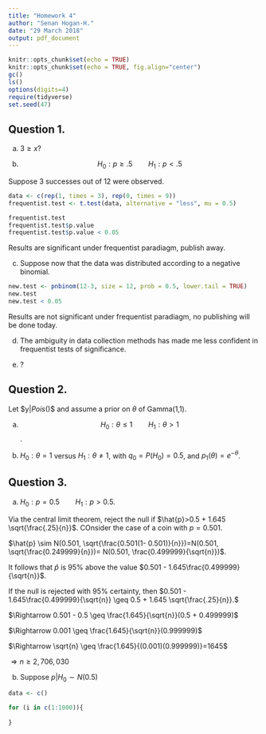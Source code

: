 ```yaml
---
title: "Homework 4"
author: "Senan Hogan-H."
date: "29 March 2018"
output: pdf_document
---
```


```r
knitr::opts_chunk$set(echo = TRUE)
knitr::opts_chunk$set(echo = TRUE, fig.align="center")
gc()
ls()
options(digits=4)
require(tidyverse)
set.seed(47)
```

## Question 1.

a. $3 \geq x$?

b. $$H_0: p\geq .5 \qquad H_1: p < .5$$

Suppose 3 successes out of 12 were observed.

```r
data <- c(rep(1, times = 3), rep(0, times = 9))
frequentist.test <- t.test(data, alternative = "less", mu = 0.5)

frequentist.test
frequentist.test$p.value
frequentist.test$p.value < 0.05
```
Results are significant under frequentist paradiagm, publish away.

c. Suppose now that the data was distributed according to a negative binomial.

```r
new.test <- pnbinom(12-3, size = 12, prob = 0.5, lower.tail = TRUE)
new.test
new.test < 0.05
```
Results are not significant under frequentist paradiagm, no publishing will be done today.

d. The ambiguity in data collection methods has made me less confident in frequentist tests of significance.

e. ?

## Question 2.

Let $y|\theta\sim $Pois$(\theta)$ and assume a prior on $\theta$ of Gamma(1,1).

a. $$H_0:\theta \leq 1 \qquad H_1:\theta > 1$$.

b. $H_0:\theta=1$ versus $H_1:\theta\neq1$, with $q_0=P(H_0)=0.5$, and $p_1(\theta)=e^{-\theta}$.

## Question 3.

a. $H_0:p = 0.5  \qquad H_1:p > 0.5$.

Via the central limit theorem, reject the null if $\hat{p}>0.5 + 1.645 \sqrt{\frac{.25}{n}}$.  COnsider the case of a coin with $p=0.501$.

$\hat{p} \sim N(0.501, \sqrt{\frac{0.501(1- 0.501)}{n}})=N(0.501, \sqrt{\frac{0.249999}{n}})= N(0.501, \frac{0.499999}{\sqrt{n}})$.

It follows that $\hat{p}$ is $95\%$ above the value $0.501 - 1.645\frac{0.499999}{\sqrt{n}}$.

If the null is rejected with 95\% certainty, then  $0.501 - 1.645\frac{0.499999}{\sqrt{n}} \geq 0.5 + 1.645 \sqrt{\frac{.25}{n}}.$

$\Rightarrow 0.501 - 0.5 \geq \frac{1.645}{\sqrt{n}}(0.5 + 0.499999)$

$\Rightarrow 0.001 \geq \frac{1.645}{\sqrt{n}}(0.999999)$

$\Rightarrow \sqrt{n} \geq \frac{1.645}{(0.001)(0.999999)}=1645$

$\Rightarrow n \geq 2,706,030$

b. Suppose $p|H_0 \sim N(0.5)$

```r
data <- c()

for (i in c(1:1000)){
  
}
```
